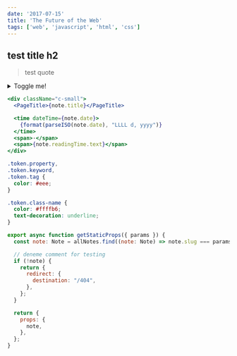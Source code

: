 ```yaml
---
date: '2017-07-15'
title: 'The Future of the Web'
tags: ['web', 'javascript', 'html', 'css']
---
```


## test title h2

> test quote

<details><summary>Toggle me!</summary>Peek a boo!</details>

```jsx
<div className="c-small">
  <PageTitle>{note.title}</PageTitle>

  <time dateTime={note.date}>
    {format(parseISO(note.date), "LLLL d, yyyy")}
  </time>
  <span>·</span>
  <span>{note.readingTime.text}</span>
</div>
```

```css
.token.property,
.token.keyword,
.token.tag {
  color: #eee;
}

.token.class-name {
  color: #ffffb6;
  text-decoration: underline;
}
```

```javascript
export async function getStaticProps({ params }) {
  const note: Note = allNotes.find((note: Note) => note.slug === params.slug);

  // deneme comment for testing
  if (!note) {
    return {
      redirect: {
        destination: "/404",
      },
    };
  }

  return {
    props: {
      note,
    },
  };
}
```
